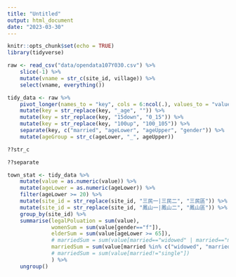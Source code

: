 ```yaml
---
title: "Untitled"
output: html_document
date: "2023-03-30"
---
```


```r
knitr::opts_chunk$set(echo = TRUE)
library(tidyverse)
```

```r
raw <- read_csv("data/opendata107Y030.csv") %>% 
    slice(-1) %>% 
    mutate(vname = str_c(site_id, village)) %>% 
    select(vname, everything()) 
```
```r
tidy_data <- raw %>%
    pivot_longer(names_to = "key", cols = 6:ncol(.), values_to = "value") %>%
    mutate(key = str_replace(key, "_age", "")) %>%
    mutate(key = str_replace(key, "15down", "0_15")) %>%
    mutate(key = str_replace(key, "100up", "100_105")) %>%
    separate(key, c("married", "ageLower", "ageUpper", "gender")) %>% 
    mutate(ageGroup = str_c(ageLower, "_", ageUpper))

??str_c

??separate
```



```r
town_stat <- tidy_data %>%
    mutate(value = as.numeric(value)) %>% 
    mutate(ageLower = as.numeric(ageLower)) %>%
    filter(ageLower >= 20) %>%
    mutate(site_id = str_replace(site_id, "三民一|三民二", "三民區")) %>%
    mutate(site_id = str_replace(site_id, "鳳山一|鳳山二", "鳳山區")) %>%
    group_by(site_id) %>%
    summarise(legalPoluation = sum(value),
              womenSum = sum(value[gender=="f"]),
              elderSum = sum(value[ageLower >= 65]),
              # marriedSum = sum(value[married=="widowed" | married=="married" | married=="divorced"])
              marriedSum = sum(value[married %in% c("widowed", "married", "divorced")])
              # marriedSum = sum(value[married!="single"])
              ) %>%
    ungroup()
    
```
























